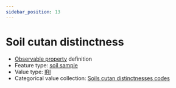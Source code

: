 ```yaml
---
sidebar_position: 13
---
```



# Soil cutan distinctness

- [Observable property](/viewers/dawe-vocabs?uri=https://linked.data.gov.au/def/nrm/7cd4d597-be78-4c0e-b2b2-7a1206870974) definition
- Feature type: [soil sample](http://linked.data.gov.au/def/tern-cv/06461021-a6c2-4175-9651-23653c2b9116)
- Value type: [IRI](https://w3id.org/tern/ontologies/tern/IRI)
- Categorical value collection: [Soils cutan distinctnesses codes](/viewers/dawe-vocabs?uri=https://linked.data.gov.au/def/nrm/e9ea1cd7-4e33-4086-b0ce-cd2f00c2b8ad)

<Example protocolModule="soil-pit-characterization" observableProperty="https://linked.data.gov.au/def/nrm/7cd4d597-be78-4c0e-b2b2-7a1206870974" />
